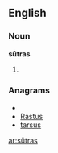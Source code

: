 ==English==

===Noun===
'''sūtras''' {{p}}

# {{plural of|[[sūtra#English|sūtra]]}}

===Anagrams===
* {{alphagram|arsstu}}
* [[Rastus#English|Rastus]]
* [[tarsus#English|tarsus]]

[[ar:sūtras]]